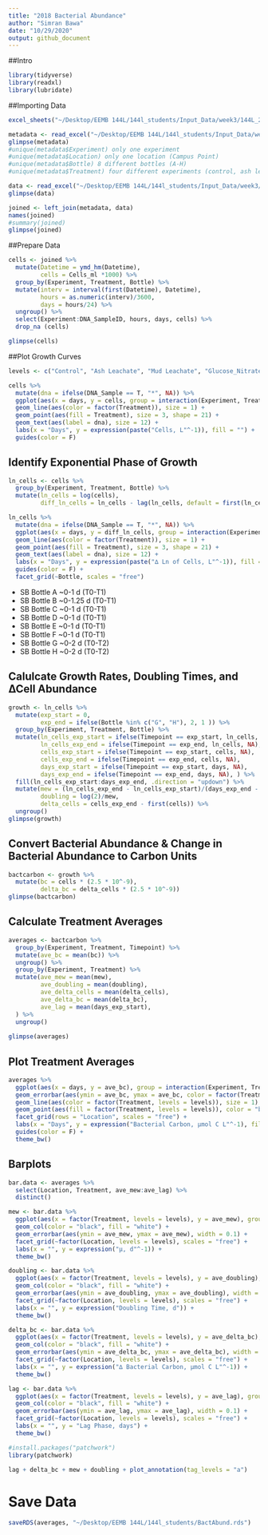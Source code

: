 ```yaml
---
title: "2018 Bacterial Abundance"
author: "Simran Bawa"
date: "10/29/2020"
output: github_document
---
```


##Intro

```r
library(tidyverse)
library(readxl)
library(lubridate)
```

##Importing Data

```r
excel_sheets("~/Desktop/EEMB 144L/144l_students/Input_Data/week3/144L_2018_BactAbund.xlsx")

metadata <- read_excel("~/Desktop/EEMB 144L/144l_students/Input_Data/week3/144L_2018_BactAbund.xlsx", sheet = "Metadata")
glimpse(metadata)
#unique(metadata$Experiment) only one experiment
#unique(metadata$Location) only one location (Campus Point)
#unique(metadata$Bottle) 8 different bottles (A-H)
#unique(metadata$Treatment) four different experiments (control, ash leachate, mud leachate, and glucose nitrate phosphate)

data <- read_excel("~/Desktop/EEMB 144L/144l_students/Input_Data/week3/144L_2018_BactAbund.xlsx", sheet = "Data")
glimpse(data)

joined <- left_join(metadata, data)
names(joined)
#summary(joined)
glimpse(joined)
```

##Prepare Data

```r
cells <- joined %>% 
  mutate(Datetime = ymd_hm(Datetime),
         cells = Cells_ml *1000) %>% 
  group_by(Experiment, Treatment, Bottle) %>% 
  mutate(interv = interval(first(Datetime), Datetime),
         hours = as.numeric(interv)/3600,
         days = hours/24) %>% 
  ungroup() %>% 
  select(Experiment:DNA_SampleID, hours, days, cells) %>% 
  drop_na (cells)

glimpse(cells)
```

##Plot Growth Curves

```r
levels <- c("Control", "Ash Leachate", "Mud Leachate", "Glucose_Nitrate_Phosphate")

cells %>% 
  mutate(dna = ifelse(DNA_Sample == T, "*", NA)) %>% 
  ggplot(aes(x = days, y = cells, group = interaction(Experiment, Treatment, Bottle))) +
  geom_line(aes(color = factor(Treatment)), size = 1) +
  geom_point(aes(fill = Treatment), size = 3, shape = 21) +
  geom_text(aes(label = dna), size = 12) +
  labs(x = "Days", y = expression(paste("Cells, L"^-1)), fill = "") +
  guides(color = F)
```

## Identify Exponential Phase of Growth

```r
ln_cells <- cells %>% 
  group_by(Experiment, Treatment, Bottle) %>% 
  mutate(ln_cells = log(cells), 
         diff_ln_cells = ln_cells - lag(ln_cells, default = first(ln_cells)))
```

```r
ln_cells %>% 
  mutate(dna = ifelse(DNA_Sample == T, "*", NA)) %>% 
  ggplot(aes(x = days, y = diff_ln_cells, group = interaction(Experiment, Treatment, Bottle))) +
  geom_line(aes(color = factor(Treatment)), size = 1) +
  geom_point(aes(fill = Treatment), size = 3, shape = 21) +
  geom_text(aes(label = dna), size = 12) +
  labs(x = "Days", y = expression(paste("∆ Ln of Cells, L"^-1)), fill = "") +
  guides(color = F) +
  facet_grid(~Bottle, scales = "free")
```

- SB Bottle A ~0-1 d (T0-T1)
- SB Bottle B ~0-1.25 d (T0-T1)
- SB Bottle C ~0-1 d (T0-T1)
- SB Bottle D ~0-1 d (T0-T1)
- SB Bottle E ~0-1 d (T0-T1)
- SB Bottle F ~0-1 d (T0-T1)
- SB Bottle G ~0-2 d (T0-T2)
- SB Bottle H ~0-2 d (T0-T2)


## Calulcate Growth Rates, Doubling Times, and ∆Cell Abundance

```r
growth <- ln_cells %>% 
  mutate(exp_start = 0,
         exp_end = ifelse(Bottle %in% c("G", "H"), 2, 1 )) %>% 
  group_by(Experiment, Treatment, Bottle) %>% 
  mutate(ln_cells_exp_start = ifelse(Timepoint == exp_start, ln_cells, NA), 
         ln_cells_exp_end = ifelse(Timepoint == exp_end, ln_cells, NA), 
         cells_exp_start = ifelse(Timepoint == exp_start, cells, NA), 
         cells_exp_end = ifelse(Timepoint == exp_end, cells, NA), 
         days_exp_start = ifelse(Timepoint == exp_start, days, NA), 
         days_exp_end = ifelse(Timepoint == exp_end, days, NA), ) %>% 
  fill(ln_cells_exp_start:days_exp_end, .direction = "updown") %>% 
  mutate(mew = (ln_cells_exp_end - ln_cells_exp_start)/(days_exp_end - days_exp_start), 
         doubling = log(2)/mew,
         delta_cells = cells_exp_end - first(cells)) %>% 
  ungroup()
glimpse(growth)
```

## Convert Bacterial Abundance & Change in Bacterial Abundance to Carbon Units

```r
bactcarbon <- growth %>% 
  mutate(bc = cells * (2.5 * 10^-9), 
         delta_bc = delta_cells * (2.5 * 10^-9))
glimpse(bactcarbon)
```

## Calculate Treatment Averages 

```r
averages <- bactcarbon %>%
  group_by(Experiment, Treatment, Timepoint) %>% 
  mutate(ave_bc = mean(bc)) %>% 
  ungroup() %>% 
  group_by(Experiment, Treatment) %>% 
  mutate(ave_mew = mean(mew),
         ave_doubling = mean(doubling),
         ave_delta_cells = mean(delta_cells),
         ave_delta_bc = mean(delta_bc),
         ave_lag = mean(days_exp_start),
  ) %>% 
  ungroup()
  
glimpse(averages)  
```

## Plot Treatment Averages

```r
averages %>% 
  ggplot(aes(x = days, y = ave_bc), group = interaction(Experiment, Treatment)) +
  geom_errorbar(aes(ymin = ave_bc, ymax = ave_bc, color = factor(Treatment, levels = levels)), width = 0.1) +
  geom_line(aes(color = factor(Treatment, levels = levels)), size = 1) +
  geom_point(aes(fill = factor(Treatment, levels = levels)), color = "black", shape = 21, size = 3) +
  facet_grid(rows = "Location", scales = "free") +
  labs(x = "Days", y = expression("Bacterial Carbon, µmol C L"^-1), fill = "", color = "") +
  guides(color = F) +
  theme_bw()
```

## Barplots

```r
bar.data <- averages %>% 
  select(Location, Treatment, ave_mew:ave_lag) %>% 
  distinct()
```

```r
mew <- bar.data %>% 
  ggplot(aes(x = factor(Treatment, levels = levels), y = ave_mew), group = interaction(Location, Treatment)) +
  geom_col(color = "black", fill = "white") +
  geom_errorbar(aes(ymin = ave_mew, ymax = ave_mew), width = 0.1) +
  facet_grid(~factor(Location, levels = levels), scales = "free") +
  labs(x = "", y = expression("µ, d"^-1)) +
  theme_bw()
```


```r
doubling <- bar.data %>% 
  ggplot(aes(x = factor(Treatment, levels = levels), y = ave_doubling), group = interaction(Location, Treatment)) +
  geom_col(color = "black", fill = "white") +
  geom_errorbar(aes(ymin = ave_doubling, ymax = ave_doubling), width = 0.1) +
  facet_grid(~factor(Location, levels = levels), scales = "free") +
  labs(x = "", y = expression("Doubling Time, d")) +
  theme_bw()
```


```r
delta_bc <- bar.data %>% 
  ggplot(aes(x = factor(Treatment, levels = levels), y = ave_delta_bc), group = interaction(Location, Treatment)) +
  geom_col(color = "black", fill = "white") +
  geom_errorbar(aes(ymin = ave_delta_bc, ymax = ave_delta_bc), width = 0.1) +
  facet_grid(~factor(Location, levels = levels), scales = "free") +
  labs(x = "", y = expression("∆ Bacterial Carbon, µmol C L"^-1)) +
  theme_bw()
```

```r
lag <- bar.data %>% 
  ggplot(aes(x = factor(Treatment, levels = levels), y = ave_lag), group = interaction(Location, Treatment)) +
  geom_col(color = "black", fill = "white") +
  geom_errorbar(aes(ymin = ave_lag, ymax = ave_lag), width = 0.1) +
  facet_grid(~factor(Location, levels = levels), scales = "free") +
  labs(x = "", y = "Lag Phase, days") +
  theme_bw()
```

```r
#install.packages("patchwork")
library(patchwork)
```

```r
lag + delta_bc + mew + doubling + plot_annotation(tag_levels = "a")
```


# Save Data 

```r
saveRDS(averages, "~/Desktop/EEMB 144L/144l_students/BactAbund.rds")
```















